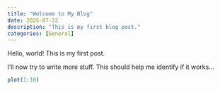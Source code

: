 ```yaml
---
title: "Welcome to My Blog"
date: 2025-07-22
description: "This is my first blog post."
categories: [General]
---
```


Hello, world! This is my first post.


I'll now try to write more stuff. This should help me identify if it works...

```r
plot(1:10)
```

